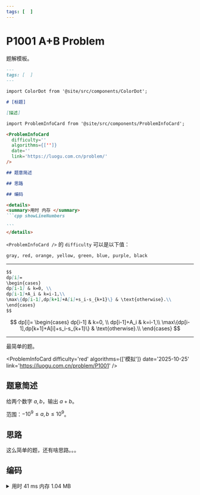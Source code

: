 ```yaml
---
tags: [  ]
---
```



# P1001 A+B Problem



题解模板。

````markdown
---
tags: [  ]
---

import ColorDot from '@site/src/components/ColorDot';

# [标题]

[描述]

import ProblemInfoCard from '@site/src/components/ProblemInfoCard';

<ProblemInfoCard
  difficulty=''
  algorithms={['']}
  date=''
  link='https://luogu.com.cn/problem/'
/>

## 题意简述

## 思路

## 编码

<details>
<summary>用时 内存 </summary>
```cpp showLineNumbers

```
</details>
````
`<ProblemInfoCard />` 的 `difficulty` 可以是以下值：

```html
gray, red, orange, yellow, green, blue, purple, black
```

---

```markdown
$$
dp[i]=
\begin{cases}
dp[i-1] & k=0, \\
dp[i-1]+A_i & k=i-1,\\
\max\{dp[i-1],dp[k+1]+A[i]+s_i-s_{k+1}\} & \text{otherwise}.\\
\end{cases}
$$
```

$$
dp[i]=
\begin{cases}
dp[i-1] & k=0, \\
dp[i-1]+A_i & k=i-1,\\
\max\{dp[i-1],dp[k+1]+A[i]+s_i-s_{k+1}\} & \text{otherwise}.\\
\end{cases}
$$

---

最简单的题。


<ProblemInfoCard
  difficulty='red'
  algorithms={['模拟']}
  date='2025-10-25'
  link='https://luogu.com.cn/problem/P1001'
/>

## 题意简述

给两个数字 $a,b$，输出 $a+b$。

范围：$-10^9\le a,b\le10^9$。

## 思路

这么简单的题，还有啥思路。。。

## 编码

<details>
<summary>用时 41 ms 内存 1.04 MB</summary>
```cpp showLineNumbers
/*
* P1001 A+B Problem
*/
#include <bits/stdc++.h>
using namespace std;
int main() {
    int a, b;
    cin >> a >> b;
    cout << a + b;
    return 0;
}
```
</details>